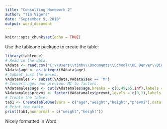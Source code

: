 ```yaml
---
title: "Consulting Homework 2"
author: "Tim Vigers"
date: "September 9, 2018"
output: word_document
---
```


```r
knitr::opts_chunk$set(echo = TRUE)
```

Use the tableone package to create the table:
```r
library(tableone)
# Read in the data.
VAdata <- read.csv("C:\\Users\\timbv\\Documents\\School\\UC Denver\\Biostatistics\\Statistical Consulting 1\\Homework 2\\VAdata1.csv")
VAdata$age <- as.integer(VAdata$age)
# Subset just the males.
VAdatamales <- subset(VAdata,VAdata$sex == 'M')
# Convert ages and previous MI to factors.
VAdatamales$age <- cut(VAdatamales$age,breaks = c(0,49,65,Inf),labels = c("< 50","50 - 65","> 65"))
VAdatamales$prevmi <- factor(VAdatamales$prevmi,levels = c(0,1),labels = c("No","Yes"))
# Create the table.
tab1 <- CreateTableOne(vars = c("age","weight","height","prevmi"),data = VAdatamales,strata = "proced",test = FALSE)
# Print the table.
print(tab1,nonnormal = c("weight","height"))
```

Nicely formatted in Word:
